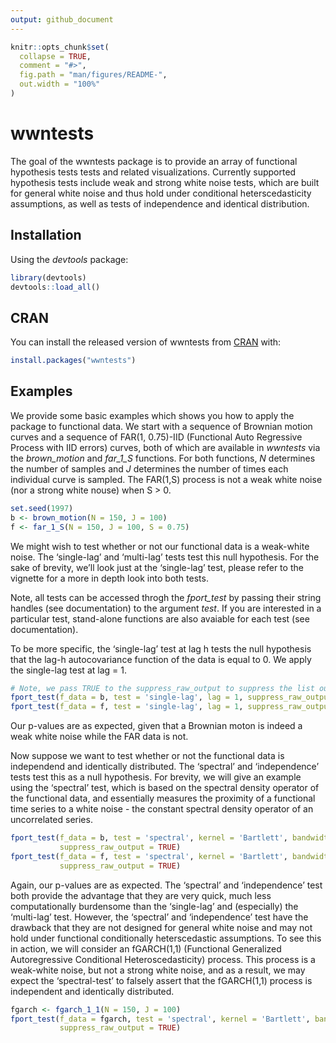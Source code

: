 ```yaml
---
output: github_document
---
```


<!-- README.md is generated from README.Rmd. Please edit that file -->

```r
knitr::opts_chunk$set(
  collapse = TRUE,
  comment = "#>",
  fig.path = "man/figures/README-",
  out.width = "100%"
)
```
# wwntests

The goal of the  wwntests package is to provide an array of functional hypothesis tests tests and related visualizations. Currently supported hypothesis tests include weak and strong white noise tests, which are built for general white noise and thus hold under conditional heterscedasticity assumptions, as well as tests of independence and identical distribution.

## Installation

Using the *devtools* package:
```r
library(devtools)
devtools::load_all()
```

## CRAN

You can install the released version of wwntests from [CRAN](https://CRAN.R-project.org) with:

``` r
install.packages("wwntests")
```

## Examples

We provide some basic examples which shows you how to apply the package to functional data. We start with a sequence of Brownian motion curves and a sequence of FAR(1, 0.75)-IID (Functional Auto Regressive Process with IID errors) curves, both of which are available in *wwntests* via the *brown_motion* and *far_1_S* functions. For both functions, *N* determines the number of samples and *J* determines the number of times each individual curve is sampled. The FAR(1,S) process is not a weak white noise (nor a strong white nouse) when S > 0.
```r
set.seed(1997)
b <- brown_motion(N = 150, J = 100)
f <- far_1_S(N = 150, J = 100, S = 0.75)
```

We might wish to test whether or not our functional data is a weak-white noise. The 'single-lag' and 'multi-lag' tests test this null hypothesis. For the sake of brevity, we'll look just at the 'single-lag' test, please refer to the vignette for a more in depth look into both tests. 

Note, all tests can be accessed throgh the *fport_test* by passing their string handles (see documentation) to the argument *test*. If you are interested in a particular test, stand-alone functions are also avaiable for each test (see documentation).

To be more specific, the 'single-lag' test at lag h tests the null hypothesis that the lag-h autocovariance function of the data is equal to 0. We apply the single-lag test at lag = 1.
```r
# Note, we pass TRUE to the suppress_raw_output to suppress the list output of the function.
fport_test(f_data = b, test = 'single-lag', lag = 1, suppress_raw_output = TRUE)
fport_test(f_data = f, test = 'single-lag', lag = 1, suppress_raw_output = TRUE)
```
Our p-values are as expected, given that a Brownian moton is indeed a weak white noise while the FAR data is not.

Now suppose we want to test whether or not the functional data is independend and identically distributed. The 'spectral' and 'independence' tests test this as a null hypothesis. For brevity, we will give an example using the 'spectral' test, which is based on the spectral density operator of the functional data, and essentially measures the proximity of a functional time series to a white noise - the constant spectral density operator of an uncorrelated series.
```r
fport_test(f_data = b, test = 'spectral', kernel = 'Bartlett', bandwidth = 'adaptive', 
           suppress_raw_output = TRUE)
fport_test(f_data = f, test = 'spectral', kernel = 'Bartlett', bandwidth = 'adaptive', 
           suppress_raw_output = TRUE)
```

Again, our p-values are as expected. The 'spectral' and 'independence' test both provide the advantage that they are very quick, much less computationally burdensome than the 'single-lag' and (especially) the 'multi-lag' test. However, the 'spectral' and 'independence' test have the drawback that they are not designed for general white noise and may not hold under functional conditionally heterscedastic assumptions. To see this in action, we will consider an fGARCH(1,1) (Functional Generalized Autoregressive Conditional Heteroscedasticity) process. This process is a weak-white noise, but not a strong white noise, and as a result, we may expect the 'spectral-test' to falsely assert that the fGARCH(1,1) process is independent and identically distributed.
```r
fgarch <- fgarch_1_1(N = 150, J = 100)
fport_test(f_data = fgarch, test = 'spectral', kernel = 'Bartlett', bandwidth = 'adaptive',
           suppress_raw_output = TRUE)
```


